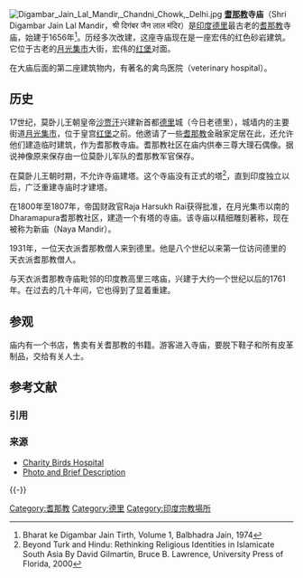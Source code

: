 [[Image:Digambar_Jain_Lal_Mandir,_Chandni_Chowk,_Delhi.jpg|right]]
{{maplink|frame=yes|frame-width=250|zoom=14|type=point|text=地图}}
{{Commonscat|Sri Digambar Jain Lal Mandir}}
'''{{le|天衣派|Digambara}}[[耆那教|耆那教]]寺庙'''（Shri Digambar Jain Lal Mandir，श्री दिगंबर जैन लाल मंदिर）是[[印度|印度]][[德里|德里]]最古老的[[耆那教|耆那教]]寺庙，始建于1656年<ref>Bharat ke Digambar Jain Tirth, Volume 1, Balbhadra Jain, 1974</ref>。历经多次改建，这座寺庙现在是一座宏伟的红色砂岩建筑。它位于古老的[[月光集市|月光集市]]大街，宏伟的[[红堡|红堡]]对面。 

在大庙后面的第二座建筑物内，有著名的禽鸟医院（veterinary hospital）。

== 历史 ==
17世纪，莫卧儿王朝皇帝[[沙贾汗|沙贾汗]]兴建新首都[[德里|德里]]城（今日老德里），城墙内的主要街道[[月光集市|月光集市]]，位于皇宫[[红堡|红堡]]之前。他邀请了一些[[耆那教|耆那教]]金融家定居在此，还允许他们建造临时建筑，作为耆那教寺庙。耆那教社区在庙内供奉三尊大理石偶像。据说神像原来保存由一位莫卧儿军队的耆那教军官保存。  

在莫卧儿王朝时期，不允许寺庙建塔。这个寺庙没有正式的塔<ref>Beyond Turk and Hindu: Rethinking Religious Identities in Islamicate South Asia
By David Gilmartin, Bruce B. Lawrence, University Press of Florida, 2000</ref>，直到印度独立以后，广泛重建寺庙时才建塔。 

在1800年至1807年，帝国财政官Raja Harsukh Rai获得批准，在月光集市以南的Dharamapura耆那教社区，建造一个有塔的寺庙。该寺庙以精细雕刻著称，现在被称为新庙（Naya Mandir）。

1931年，一位天衣派耆那教僧人来到德里。他是八个世纪以来第一位访问德里的天衣派耆那教僧人。

与天衣派耆那教寺庙毗邻的印度教高里三喀庙，兴建于大约一个世纪以后的1761年。在过去的几十年间，它也得到了显着重建。 

==参观== 
庙内有一个书店，售卖有关耆那教的书籍。游客进入寺庙，要脱下鞋子和所有皮革制品，交给有关人士。

== 参考文献 ==
=== 引用 ===
{{Reflist}}

=== 来源 ===
* [https://web.archive.org/web/20070928083818/http://uncannyvalley.org/uv/charity-birds-hospital/ Charity Birds Hospital]
* [http://www.jainsamaj.org/temples/digambar-2912.htm Photo and Brief Description]{{Wayback|url=http://www.jainsamaj.org/temples/digambar-2912.htm |date=20071012191234 }}

{{-}}
{{德里地标}}
{{印度神話}}

{{coord|28|39|20.8|N|77|14|10.6|E|region:IN|display=title}}
[[Category:耆那教|Category:耆那教]]
[[Category:德里|Category:德里]]
[[Category:印度宗教場所|Category:印度宗教場所]]